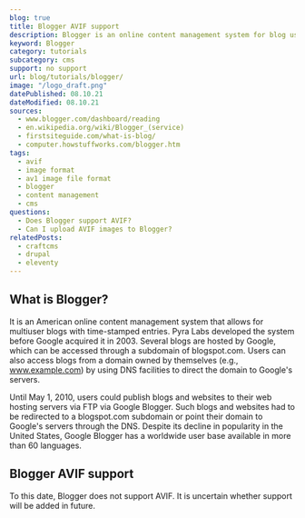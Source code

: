 ```yaml
---
blog: true
title: Blogger AVIF support
description: Blogger is an online content management system for blog users. Learn how to use AVIF images within Blogger.
keyword: Blogger
category: tutorials
subcategory: cms
support: no support
url: blog/tutorials/blogger/
image: "/logo_draft.png"
datePublished: 08.10.21
dateModified: 08.10.21
sources:
  - www.blogger.com/dashboard/reading
  - en.wikipedia.org/wiki/Blogger_(service)
  - firstsiteguide.com/what-is-blog/
  - computer.howstuffworks.com/blogger.htm
tags:
  - avif
  - image format
  - av1 image file format
  - blogger
  - content management
  - cms
questions:
  - Does Blogger support AVIF?
  - Can I upload AVIF images to Blogger?
relatedPosts:
  - craftcms
  - drupal
  - eleventy
---
```


## What is Blogger?

It is an American online content management system that allows for multiuser blogs with time-stamped entries. Pyra Labs developed the system before Google acquired it in 2003. Several blogs are hosted by Google, which can be accessed through a subdomain of blogspot.com. Users can also access blogs from a domain owned by themselves (e.g., www.example.com) by using DNS facilities to direct the domain to Google's servers.

Until May 1, 2010, users could publish blogs and websites to their web hosting servers via FTP via Google Blogger. Such blogs and websites had to be redirected to a blogspot.com subdomain or point their domain to Google's servers through the DNS. Despite its decline in popularity in the United States, Google Blogger has a worldwide user base available in more than 60 languages.

## Blogger AVIF support

To this date, Blogger does not support AVIF. It is uncertain whether support will be added in future.
